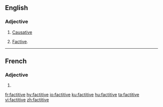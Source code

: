 ==English==
{{wikipedia}}

===Adjective===
{{en-adj|-}}

# {{context|linguistics|of a verb|lang=en}} [[causative|Causative]]
# {{context|linguistics|rare|of a verb|lang=en}} [[factive|Factive]].

----

==French==

===Adjective===
{{head|fr|adjective form}}

# {{feminine singular of|factitif|lang=fr}}

[[fr:factitive]]
[[hy:factitive]]
[[io:factitive]]
[[ku:factitive]]
[[hu:factitive]]
[[ta:factitive]]
[[vi:factitive]]
[[zh:factitive]]